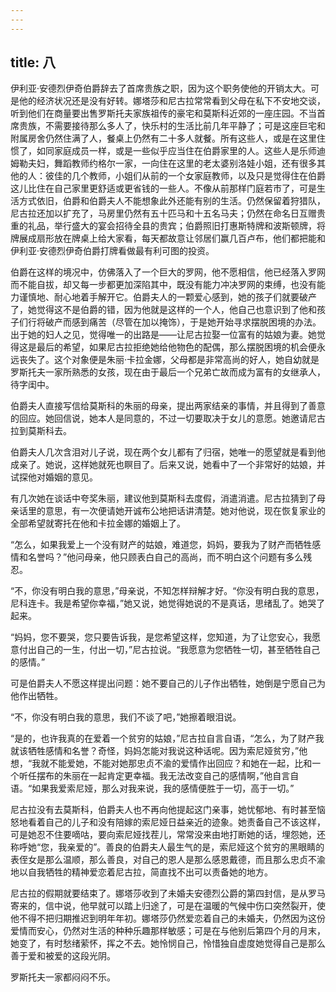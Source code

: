 ```yaml
---
---
---
```

title: 八
---



伊利亚·安德烈伊奇伯爵辞去了首席贵族之职，因为这个职务使他的开销太大。可是他的经济状况还是没有好转。娜塔莎和尼古拉常常看到父母在私下不安地交谈，听到他们在商量要出售罗斯托夫家族祖传的豪宅和莫斯科近郊的一座庄园。不当首席贵族，不需要接待那么多人了，快乐村的生活比前几年平静了；可是这座巨宅和附属房舍仍然住满了人，餐桌上仍然有二十多人就餐。所有这些人，或是在这里住惯了，如同家庭成员一样，或是一些似乎应当住在伯爵家里的人。这些人是乐师迪姆勒夫妇，舞蹈教师约格尔一家，一向住在这里的老太婆别洛娃小姐，还有很多其他的人：彼佳的几个教师，小姐们从前的一个女家庭教师，以及只是觉得住在伯爵这儿比住在自己家里更舒适或更省钱的一些人。不像从前那样门庭若市了，可是生活方式依旧，伯爵和伯爵夫人不能想象此外还能有别的生活。仍然保留着狩猎队，尼古拉还加以扩充了，马房里仍然有五十匹马和十五名马夫；仍然在命名日互赠贵重的礼品，举行盛大的宴会招待全县的贵宾；伯爵照旧打惠斯特牌和波斯顿牌，将牌展成扇形放在牌桌上给大家看，每天都故意让邻居们赢几百卢布，他们都把能和伊利亚·安德烈伊奇伯爵打牌看做最有利可图的投资。

伯爵在这样的境况中，仿佛落入了一个巨大的罗网，他不愿相信，他已经落入罗网而不能自拔，却又每一步都更加深陷其中，既没有能力冲决罗网的束缚，也没有能力谨慎地、耐心地着手解开它。伯爵夫人的一颗爱心感到，她的孩子们就要破产了，她觉得这不是伯爵的错，因为他就是这样的一个人，他自己也意识到了他和孩子们行将破产而感到痛苦（尽管在加以掩饰），于是她开始寻求摆脱困境的办法。出于她的妇人之见，觉得唯一的出路是——让尼古拉娶一位富有的姑娘为妻。她觉得这是最后的希望，如果尼古拉拒绝她给他物色的配偶，那么摆脱困境的机会便永远丧失了。这个对象便是朱丽·卡拉金娜，父母都是非常高尚的好人，她自幼就是罗斯托夫一家所熟悉的女孩，现在由于最后一个兄弟亡故而成为富有的女继承人，待字闺中。

伯爵夫人直接写信给莫斯科的朱丽的母亲，提出两家结亲的事情，并且得到了善意的回应。她回信说，她本人是同意的，不过一切要取决于女儿的意愿。她邀请尼古拉到莫斯科去。

伯爵夫人几次含泪对儿子说，现在两个女儿都有了归宿，她唯一的愿望就是看到他成亲了。她说，这样她就死也瞑目了。后来又说，她看中了一个非常好的姑娘，并试探他对婚姻的意见。

有几次她在谈话中夸奖朱丽，建议他到莫斯科去度假，消遣消遣。尼古拉猜到了母亲话里的意思，有一次便请她开诚布公地把话讲清楚。她对他说，现在恢复家业的全部希望就寄托在他和卡拉金娜的婚姻上了。

“怎么，如果我爱上一个没有财产的姑娘，难道您，妈妈，要我为了财产而牺牲感情和名誉吗？”他问母亲，他只顾表白自己的高尚，而不明白这个问题有多么残忍。

“不，你没有明白我的意思，”母亲说，不知怎样辩解才好。“你没有明白我的意思，尼科连卡。我是希望你幸福，”她又说，她觉得她说的不是真话，思绪乱了。她哭了起来。

“妈妈，您不要哭，您只要告诉我，是您希望这样，您知道，为了让您安心，我愿意付出自己的一生，付出一切，”尼古拉说。“我愿意为您牺牲一切，甚至牺牲自己的感情。”

可是伯爵夫人不愿这样提出问题：她不要自己的儿子作出牺牲，她倒是宁愿自己为他作出牺牲。

“不，你没有明白我的意思，我们不谈了吧，”她擦着眼泪说。

“是的，也许我真的在爱着一个贫穷的姑娘，”尼古拉自言自语，“怎么，为了财产我就该牺牲感情和名誉？奇怪，妈妈怎能对我说这种话呢。因为索尼娅贫穷，”他想，“我就不能爱她，不能对她那忠贞不渝的爱情作出回应？和她在一起，比和一个听任摆布的朱丽在一起肯定更幸福。我无法改变自己的感情啊，”他自言自语。“如果我爱索尼娅，那么对我来说，我的感情便胜于一切，高于一切。”

尼古拉没有去莫斯科，伯爵夫人也不再向他提起这门亲事，她忧郁地、有时甚至恼怒地看着自己的儿子和没有陪嫁的索尼娅日益亲近的迹象。她责备自己不该这样，可是她忍不住要嘀咕，要向索尼娅找茬儿，常常没来由地打断她的话，埋怨她，还称呼她“您，我亲爱的”。善良的伯爵夫人最生气的是，索尼娅这个贫穷的黑眼睛的表侄女是那么温顺，那么善良，对自己的恩人是那么感恩戴德，而且那么忠贞不渝地以自我牺牲的精神爱恋着尼古拉，简直找不出可以责备她的地方。

尼古拉的假期就要结束了。娜塔莎收到了未婚夫安德烈公爵的第四封信，是从罗马寄来的，信中说，他早就可以踏上归途了，可是在温暖的气候中伤口突然裂开，使他不得不把归期推迟到明年年初。娜塔莎仍然爱恋着自己的未婚夫，仍然因为这份爱情而安心，仍然对生活的种种乐趣那样敏感；可是在与他别后第四个月的月末，她变了，有时愁绪萦怀，挥之不去。她怜悯自己，怜惜独自虚度她觉得自己是那么善于爱和被爱的这段光阴。

罗斯托夫一家都闷闷不乐。
